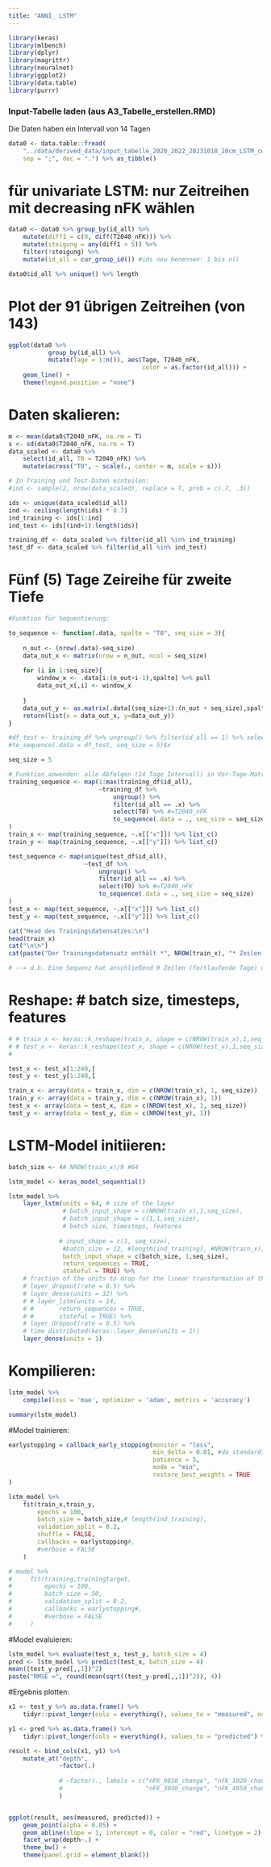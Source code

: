 ```yaml
---
title: "ANNI_ LSTM"
---
```


```r
library(keras)
library(mlbench)
library(dplyr)
library(magrittr)
library(neuralnet)
library(ggplot2)
library(data.table)
library(purrr)
```


### Input-Tabelle laden (aus A3_Tabelle_erstellen.RMD)
Die Daten haben ein Intervall von 14 Tagen
```r
data0 <- data.table::fread(
    "../data/derived_data/input_tabelle_2020_2022_20231018_20cm_LSTM_complete.csv",
    sep = ";", dec = ".") %>% as_tibble()
```

# für univariate LSTM: nur Zeitreihen mit decreasing nFK wählen
```r
data0 <- data0 %>% group_by(id_all) %>% 
    mutate(diff1 = c(0, diff(T2040_nFK))) %>%
    mutate(steigung = any(diff1 > 5)) %>% 
    filter(!steigung) %>%
    mutate(id_all = cur_group_id()) #ids neu benennen: 1 bis n()

data0$id_all %>% unique() %>% length
```


# Plot der 91 übrigen Zeitreihen (von 143)
```r
ggplot(data0 %>%
           group_by(id_all) %>%
           mutate(Tage = 1:n()), aes(Tage, T2040_nFK, 
                                     color = as.factor(id_all))) + 
    geom_line() + 
    theme(legend.position = "none")
```



<!-- #Daten skalieren -->
<!-- Später neue Daten anhand dieser Werte skalieren -->
<!-- ```{r} -->
<!-- # data <- data0 %>% mutate_all(as.numeric) -->
<!--  data <- sequence_x_days #as.matrix(data) -->
<!-- # dimnames(data) <- NULL -->
<!-- set.seed(123) -->
<!-- ind <- sample(2, NROW(data0), replace = T, prob = c(.7, .3)) -->

<!-- #X definieren: -->
<!-- #Ab Spalte 5 -->
<!-- idx_x <- 3 #5:ncol(data) #Test: nur zweite Schicht: T2040_nFK -->
<!-- training <- data[ind==1,idx_x] -->
<!-- test <- data[ind==2, idx_x] -->

<!-- #Target definieren: -->
<!-- # Spalten 2:4 sind Y-Werte (T0020_nFK, T2040_nFK, T4060_nFK) -->
<!-- idx_y <- 3 #1:6, Test: nur zweite Schicht: T2040_nFK -->
<!-- trainingtarget <- data[ind==1, idx_y]  -->
<!-- testtarget <- data[ind==2, idx_y] -->

<!-- str(trainingtarget) -->
<!-- str(testtarget) -->
<!-- ``` -->

<!-- ```{r} -->
<!-- m <- mean(training, na.rm = T) #colMeans(training) -->
<!-- s <- sd(training, na.rm = T) #apply(training, 2, sd, na.rm=TRUE) -->
<!-- s <- ifelse(s == 0, 1, s) -->
<!-- training <- scale(training, center = m, scale = s) -->
<!-- test <- scale(test, center = m, scale = s) -->
<!-- ``` -->


# Daten skalieren:
```r
m <- mean(data0$T2040_nFK, na.rm = T)
s <- sd(data0$T2040_nFK, na.rm = T)
data_scaled <- data0 %>% 
    select(id_all, T0 = T2040_nFK) %>%
    mutate(across("T0", ~ scale(., center = m, scale = s)))
```


```r
# In Training und Test-Daten einteilen:
#ind <- sample(2, nrow(data_scaled), replace = T, prob = c(.7, .3))

ids <- unique(data_scaled$id_all)
ind <- ceiling(length(ids) * 0.7)
ind_training <- ids[1:ind] 
ind_test <- ids[(ind+1):length(ids)]

training_df <- data_scaled %>% filter(id_all %in% ind_training)
test_df <- data_scaled %>% filter(id_all %in% ind_test) 
```


# Fünf (5) Tage Zeireihe für zweite Tiefe
```r
#Funktion für Sequentierung:

to_sequence <- function(.data, spalte = "T0", seq_size = 3){
    
    n_out <- (nrow(.data)-seq_size)
    data_out_x <- matrix(nrow = n_out, ncol = seq_size)
    
    for (i in 1:seq_size){
        window_x <- .data[i:(n_out+i-1),spalte] %>% pull
        data_out_x[,i] <- window_x
        
    }
    data_out_y <- as.matrix(.data[(seq_size+1):(n_out + seq_size),spalte])
    return(list(x = data_out_x, y=data_out_y))
}

#df_test <- training_df %>% ungroup() %>% filter(id_all == 1) %>% select(T0)
#to_sequence(.data = df_test, seq_size = 5)$x
```

```r
seq_size = 5

# Funktion anwenden: alle Abfolgen (14 Tage Intervall) in Vor-Tage-Matrix auflösen
training_sequence <- map(1:max(training_df$id_all),
                         ~training_df %>% 
                             ungroup() %>%
                             filter(id_all == .x) %>%
                             select(T0) %>% #=T2040_nFK
                             to_sequence(.data = ., seq_size = seq_size)
) 
train_x <- map(training_sequence, ~.x[["x"]]) %>% list_c()
train_y <- map(training_sequence, ~.x[["y"]]) %>% list_c()

test_sequence <- map(unique(test_df$id_all),
                     ~test_df %>% 
                         ungroup() %>%
                         filter(id_all == .x) %>%
                         select(T0) %>% #=T2040_nFK
                         to_sequence(.data = ., seq_size = seq_size)
) 
test_x <- map(test_sequence, ~.x[["x"]]) %>% list_c()
test_y <- map(test_sequence, ~.x[["y"]]) %>% list_c()

cat("Head des Trainingsdatensatzes:\n")
head(train_x)
cat("\n\n")
cat(paste("Der Trainingsdatensatz enthält *", NROW(train_x), "* Zeilen."))

# --> d.h. Eine Sequenz hat anschließend 9 Zeilen (fortlaufende Tage) und 5 Spalten (vergangene Tage); insgesamt also 14 Tage)
```


# Reshape: # batch size, timesteps, features
```r
# # train_x <- keras::k_reshape(train_x, shape = c(NROW(train_x),1,seq_size))
# # test_x <- keras::k_reshape(test_x, shape = c(NROW(test_x),1,seq_size))
#     

test_x <- test_x[1:240,]
test_y <- test_y[1:240,]

train_x <- array(data = train_x, dim = c(NROW(train_x), 1, seq_size))
train_y <- array(data = train_y, dim = c(NROW(train_x), 1))
test_x <- array(data = test_x, dim = c(NROW(test_x), 1, seq_size))
test_y <- array(data = test_y, dim = c(NROW(test_y), 1))

```


# LSTM-Model initiieren:
```r
batch_size <- 4# NROW(train_x)/9 #64

lstm_model <- keras_model_sequential()

lstm_model %>% 
    layer_lstm(units = 64, # size of the layer
               # batch_input_shape = c(NROW(train_x),1,seq_size), 
               # batch_input_shape = c(1,1,seq_size), 
               # batch size, timesteps, features
               
              # input_shape = c(1, seq_size),
               #batch_size = 12, #length(ind_training), #NROW(train_x),
               batch_input_shape = c(batch_size, 1,seq_size),
               return_sequences = TRUE,
               stateful = TRUE) %>%
    # fraction of the units to drop for the linear transformation of the inputs
    # layer_dropout(rate = 0.5) %>%
    # layer_dense(units = 32) %>%
    # # layer_lstm(units = 14,
    # #       return_sequences = TRUE,
    # #       stateful = TRUE) %>%
    # layer_dropout(rate = 0.5) %>%
    # time_distributed(keras::layer_dense(units = 1))
    layer_dense(units = 1)

```


# Kompilieren:
```r
lstm_model %>%
    compile(loss = 'mae', optimizer = 'adam', metrics = 'accuracy')

summary(lstm_model)
```




#Model trainieren:
```r
earlystopping = callback_early_stopping(monitor = "loss", 
                                        min_delta = 0.01, #da standardisierte Daten
                                        patience = 5, 
                                        mode = "min", 
                                        restore_best_weights = TRUE                                            
)

lstm_model %>%          
    fit(train_x,train_y, 
        epochs = 100,
        batch_size = batch_size,# length(ind_training),
        validation_split = 0.2, 
        shuffle = FALSE,
        callbacks = earlystopping#,
        #verbose = FALSE
    )

# model %>%          
#     fit(training,trainingtarget, 
#         epochs = 100,
#         batch_size = 50,
#         validation_split = 0.2, 
#         callbacks = earlystopping#,
#         #verbose = FALSE
#     )
```


#Model evaluieren:
```r
lstm_model %>% evaluate(test_x, test_y, batch_size = 4)
pred <- lstm_model %>% predict(test_x, batch_size = 4)
mean((test_y-pred[,,1])^2) 
paste("RMSE =", round(mean(sqrt((test_y-pred[,,1])^2)), 4))
```

#Ergebnis plotten:
```r
x1 <- test_y %>% as.data.frame() %>%
    tidyr::pivot_longer(cols = everything(), values_to = "measured", names_to = "depth")

y1 <- pred %>% as.data.frame() %>%
    tidyr::pivot_longer(cols = everything(), values_to = "predicted") %>% select(predicted)

result <- bind_cols(x1, y1) %>%
    mutate_at("depth", 
              ~factor(.)
              
              # ~factor(., labels = c("nFK_0010_change", "nFK_1020_change", "nFK_2030_change",
              #                       "nFK_3040_change", "nFK_4050_change", "nFK_5060_change") )
              )


ggplot(result, aes(measured, predicted)) +
    geom_point(alpha = 0.05) +
    geom_abline(slope = 1, intercept = 0, color = "red", linetype = 2) +
    facet_wrap(depth~.) +
    theme_bw() +
    theme(panel.grid = element_blank())
```

